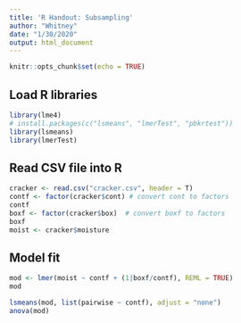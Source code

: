 ```yaml
---
title: 'R Handout: Subsampling'
author: "Whitney"
date: "1/30/2020"
output: html_document
---
```


```r
knitr::opts_chunk$set(echo = TRUE)
```

## Load R libraries

```r
library(lme4)
# install.packages(c("lsmeans", "lmerTest", "pbkrtest"))
library(lsmeans)
library(lmerTest)
```

## Read CSV file into R

```r
cracker <- read.csv("cracker.csv", header = T)
contf <- factor(cracker$cont) # convert cont to factors
contf
boxf <- factor(cracker$box)  # convert boxf to factors
boxf
moist <- cracker$moisture
```

## Model fit

```r
mod <- lmer(moist ~ contf + (1|boxf/contf), REML = TRUE)
mod
```


```r
lsmeans(mod, list(pairwise ~ contf), adjust = "none")
anova(mod)
```

